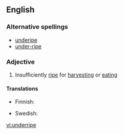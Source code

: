 ==English==

===Alternative spellings===
*[[underipe]]
*[[under-ripe]]

===Adjective===
{{en-adj}}

# Insufficiently [[ripe]] for [[harvest]]ing or [[eat]]ing

====Translations====
{{trans-top}}
* Finnish: {{t+|fi|raaka}}
{{trans-mid}}
* Swedish: {{t+|sv|omogen}}
{{trans-bottom}}

[[vi:underripe]]